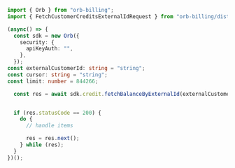 ```typescript FetchBalanceByExternalId.ts
import { Orb } from "orb-billing";
import { FetchCustomerCreditsExternalIdRequest } from "orb-billing/dist/sdk/models/operations";

(async() => {
  const sdk = new Orb({
    security: {
      apiKeyAuth: "",
    },
  });
const externalCustomerId: string = "string";
const cursor: string = "string";
const limit: number = 844266;

  const res = await sdk.credit.fetchBalanceByExternalId(externalCustomerId, cursor, limit);


  if (res.statusCode == 200) {
    do {
      // handle items

      res = res.next();
    } while (res);
  }
})();
```

